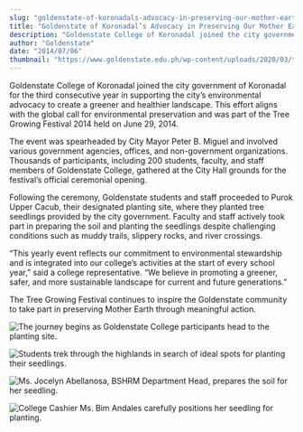 ```yaml
---
slug: "goldenstate-of-koronadals-advocacy-in-preserving-our-mother-earth-go-and-grow-a-million-trees"
title: "Goldenstate of Koronadal’s Advocacy in Preserving Our Mother Earth: Go and Grow a Million Trees!"
description: "Goldenstate College of Koronadal joined the city government of Koronadal for the third..."
author: "Goldenstate"
date: "2014/07/06"
thumbnail: "https://www.goldenstate.edu.ph/wp-content/uploads/2020/03/tree-planting-04.jpg"
---
```


Goldenstate College of Koronadal joined the city government of Koronadal for the third consecutive year in supporting the city’s environmental advocacy to create a greener and healthier landscape. This effort aligns with the global call for environmental preservation and was part of the Tree Growing Festival 2014 held on June 29, 2014.

The event was spearheaded by City Mayor Peter B. Miguel and involved various government agencies, offices, and non-government organizations. Thousands of participants, including 200 students, faculty, and staff members of Goldenstate College, gathered at the City Hall grounds for the festival’s official ceremonial opening.

Following the ceremony, Goldenstate students and staff proceeded to Purok Upper Cacub, their designated planting site, where they planted tree seedlings provided by the city government. Faculty and staff actively took part in preparing the soil and planting the seedlings despite challenging conditions such as muddy trails, slippery rocks, and river crossings.

“This yearly event reflects our commitment to environmental stewardship and is integrated into our college’s activities at the start of every school year,” said a college representative. “We believe in promoting a greener, safer, and more sustainable landscape for current and future generations.”

The Tree Growing Festival continues to inspire the Goldenstate community to take part in preserving Mother Earth through meaningful action.

![The journey begins as Goldenstate College participants head to the planting site.](https://www.goldenstate.edu.ph/wp-content/uploads/2020/03/tree-planting-01.jpg)

![Students trek through the highlands in search of ideal spots for planting their seedlings.](https://www.goldenstate.edu.ph/wp-content/uploads/2020/03/tree-planting-02.jpg)

![Ms. Jocelyn Abellanosa, BSHRM Department Head, prepares the soil for her seedling.](https://www.goldenstate.edu.ph/wp-content/uploads/2020/03/tree-planting-05.jpg)

![College Cashier Ms. Bim Andales carefully positions her seedling for planting.](https://www.goldenstate.edu.ph/wp-content/uploads/2020/03/tree-planting-06.jpg)
